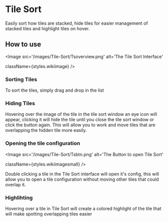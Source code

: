 
# Tile Sort

<ModuleInfo/>

Easily sort how tiles are stacked, hide tiles for easier management of
stacked tiles and highlight tiles on hover.

## How to use

<Image
  src='/images/Tile-Sort/Tsoverview.png'
  alt='The Tile Sort Interface'
  
  
  className={styles.wikiimage}
/>

### Sorting Tiles

To sort the tiles, simply drag and drop in the list

### Hiding Tiles

Hovering over the image of the tile in the tile sort window an eye icon
will appear, clicking it will hide the tile until you close the tile
sort window or click the button again. This will allow you to work and
move tiles that are overlapping the hidden tile more easily.

### Opening the tile configuration

<Image
  src='/images/Tile-Sort/Tsbtn.png'
  alt='The Button to open Tile Sort'
  
  
  className={styles.wikiimagesmall}
/>

Double clicking a tile in the Tile Sort interface will open it's config,
this will allow you to open a tile configuration without moving other
tiles that could overlap it.

### Highlihting

Hovering over a tile in Tile Sort will create a colored highlight of the
tile that will make spotting overlapping tiles easier
